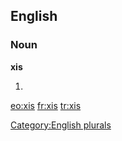 ==English==

===Noun===
'''xis'''

# {{plural of|[[xi]]}}

[[Category:English plurals]]

[[eo:xis]]
[[fr:xis]]
[[tr:xis]]